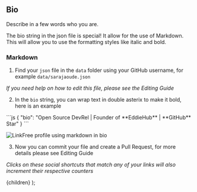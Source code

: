 
## Bio

Describe in a few words who you are.

The bio string in the json file is special! It allow for the use of Markdown. This will allow you to use the formatting styles like italic and bold.

### Markdown

1. Find your `json` file in the `data` folder using your GitHub username, for example `data/sarajaoude.json`

_If you need help on how to edit this file, please see the <Link url="/docs/how-to-guides/editing">Editing Guide</Link>_

2. In the `bio` string, you can wrap text in double asterix to make it bold, here is an example

<ClipboardCopy>
```js
{
  "bio": "Open Source DevRel | Founder of **EddieHub** | **GitHub** Star"
}
```
</ClipboardCopy>

![LinkFree profile using markdown in bio](https://user-images.githubusercontent.com/624760/208985171-9f337433-92c6-43b7-86a4-05d6af691690.png)

3. Now you can commit your file and create a Pull Request, for more details please see <Link url="/docs/how-to-guides/editing">Editing Guide</Link>

_Clicks on these social shortcuts that match any of your links will also increment their respective counters_

  <DocsLayout title="LinkFree Bio Documentation">{children}</DocsLayout>
);
